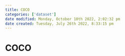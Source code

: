 ```yaml
---
title: COCO
categories: ['dataset']
date modified: Monday, October 10th 2022, 2:02:32 pm
date created: Tuesday, July 26th 2022, 8:33:15 pm
---
```


# COCO



